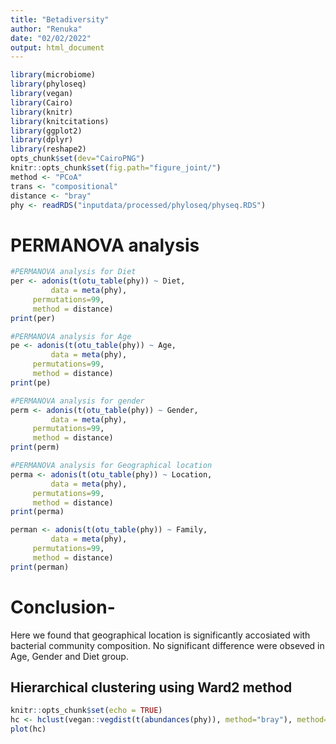```yaml
---
title: "Betadiversity"
author: "Renuka"
date: "02/02/2022"
output: html_document
---
```


```r
library(microbiome)
library(phyloseq)
library(vegan)
library(Cairo)
library(knitr)
library(knitcitations)
library(ggplot2)
library(dplyr)
library(reshape2)
opts_chunk$set(dev="CairoPNG")
knitr::opts_chunk$set(fig.path="figure_joint/")
method <- "PCoA"
trans <- "compositional"
distance <- "bray"
phy <- readRDS("inputdata/processed/phyloseq/physeq.RDS")
```

# PERMANOVA analysis

```r
#PERMANOVA analysis for Diet
per <- adonis(t(otu_table(phy)) ~ Diet,
         data = meta(phy),
	 permutations=99,
	 method = distance)
print(per)

#PERMANOVA analysis for Age
pe <- adonis(t(otu_table(phy)) ~ Age,
         data = meta(phy),
	 permutations=99,
	 method = distance)
print(pe)

#PERMANOVA analysis for gender
perm <- adonis(t(otu_table(phy)) ~ Gender,
         data = meta(phy),
	 permutations=99,
	 method = distance)
print(perm)

#PERMANOVA analysis for Geographical location
perma <- adonis(t(otu_table(phy)) ~ Location,
         data = meta(phy),
	 permutations=99,
	 method = distance)
print(perma)

perman <- adonis(t(otu_table(phy)) ~ Family,
         data = meta(phy),
	 permutations=99,
	 method = distance)
print(perman)
```

# Conclusion- 
Here we found that geographical location is significantly accosiated with bacterial community composition.
No significant difference were obseved in Age, Gender and Diet group.

## Hierarchical clustering using Ward2 method

```r
knitr::opts_chunk$set(echo = TRUE)
hc <- hclust(vegan::vegdist(t(abundances(phy)), method="bray"), method="ward.D2")
plot(hc)
```

